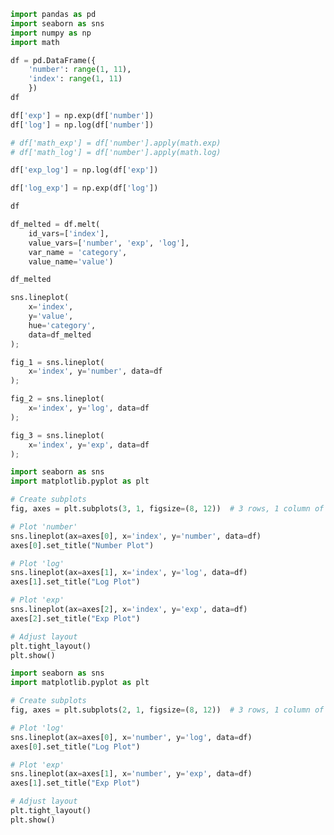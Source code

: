 
```python
import pandas as pd
import seaborn as sns
import numpy as np
import math
```


```python
df = pd.DataFrame({
    'number': range(1, 11), 
    'index': range(1, 11)
    })
df
```


```python
df['exp'] = np.exp(df['number'])
df['log'] = np.log(df['number'])

# df['math_exp'] = df['number'].apply(math.exp)
# df['math_log'] = df['number'].apply(math.log)

df['exp_log'] = np.log(df['exp'])

df['log_exp'] = np.exp(df['log'])

df
```
```python
df_melted = df.melt(
    id_vars=['index'], 
    value_vars=['number', 'exp', 'log'], 
    var_name = 'category', 
    value_name='value')

df_melted
```
```python
sns.lineplot(
    x='index', 
    y='value', 
    hue='category', 
    data=df_melted
);
```


```python
fig_1 = sns.lineplot(
    x='index', y='number', data=df
);

fig_2 = sns.lineplot(
    x='index', y='log', data=df
);

fig_3 = sns.lineplot(
    x='index', y='exp', data=df
);
```


```python
import seaborn as sns
import matplotlib.pyplot as plt

# Create subplots
fig, axes = plt.subplots(3, 1, figsize=(8, 12))  # 3 rows, 1 column of plots

# Plot 'number'
sns.lineplot(ax=axes[0], x='index', y='number', data=df)
axes[0].set_title("Number Plot")

# Plot 'log'
sns.lineplot(ax=axes[1], x='index', y='log', data=df)
axes[1].set_title("Log Plot")

# Plot 'exp'
sns.lineplot(ax=axes[2], x='index', y='exp', data=df)
axes[2].set_title("Exp Plot")

# Adjust layout
plt.tight_layout()
plt.show()

```


```python
import seaborn as sns
import matplotlib.pyplot as plt

# Create subplots
fig, axes = plt.subplots(2, 1, figsize=(8, 12))  # 3 rows, 1 column of plots

# Plot 'log'
sns.lineplot(ax=axes[0], x='number', y='log', data=df)
axes[0].set_title("Log Plot")

# Plot 'exp'
sns.lineplot(ax=axes[1], x='number', y='exp', data=df)
axes[1].set_title("Exp Plot")

# Adjust layout
plt.tight_layout()
plt.show()
```